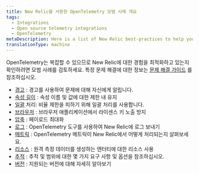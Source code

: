 ```yaml
---
title: New Relic을 사용한 OpenTelemetry 모범 사례 개요
tags:
  - Integrations
  - Open source telemetry integrations
  - OpenTelemetry
metaDescription: Here is a list of New Relic best-practices to help you optimize your OpenTelemetry deployments.
translationType: machine
---
```


OpenTelemetry는 복잡할 수 있으므로 New Relic에 대한 경험을 최적화하고 있는지 확인하려면 모범 사례를 검토하세요. 특정 문제 해결에 대한 정보는 [문제 해결 가이드](/docs/more-integrations/open-source-telemetry-integrations/opentelemetry/opentelemetry-troubleshooting) 를 참조하십시오.

* [경고](/docs/more-integrations/open-source-telemetry-integrations/opentelemetry/best-practices/opentelemetry-best-practices-alerts) : 경고를 사용하여 문제에 대해 자신에게 알립니다.
* [속성 길이](/docs/more-integrations/open-source-telemetry-integrations/opentelemetry/best-practices/opentelemetry-best-practices-attributes) : 속성 이름 및 값에 대한 제한 내 유지
* [일괄](/docs/more-integrations/open-source-telemetry-integrations/opentelemetry/best-practices/opentelemetry-best-practices-batching) 처리: 비율 제한을 피하기 위해 일괄 처리를 사용합니다.
* [브라우저](/docs/more-integrations/open-source-telemetry-integrations/opentelemetry/best-practices/opentelemetry-best-practices-browser) : 브라우저 애플리케이션에서 라이센스 키 노출 방지
* [압축](/docs/more-integrations/open-source-telemetry-integrations/opentelemetry/best-practices/opentelemetry-best-practices-compression) : 페이로드 최대화
* [로그](/docs/more-integrations/open-source-telemetry-integrations/opentelemetry/best-practices/opentelemetry-best-practices-logs) : OpenTelemetry 도구를 사용하여 New Relic에 로그 보내기
* [메트릭](/docs/more-integrations/open-source-telemetry-integrations/opentelemetry/best-practices/opentelemetry-best-practices-metrics) : OpenTelemetry 메트릭이 New Relic에서 어떻게 처리되는지 살펴보세요.
* [리소스](/docs/more-integrations/open-source-telemetry-integrations/opentelemetry/best-practices/opentelemetry-best-practices-resources) : 원격 측정 데이터를 생성하는 엔터티에 대한 리소스 사용
* [추적](/docs/more-integrations/open-source-telemetry-integrations/opentelemetry/best-practices/opentelemetry-best-practices-traces) : 추적 및 범위에 대한 몇 가지 요구 사항 및 옵션을 참조하십시오.
* [버전](/docs/more-integrations/open-source-telemetry-integrations/opentelemetry/best-practices/opentelemetry-best-practices-versions) : 지원되는 버전에 대해 자세히 알아보기
